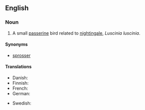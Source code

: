 ==English==
{{wikipedia}}

===Noun===
{{en-noun|sg=[[thrush]] [[nightingale]]}}

# A small [[passerine]] bird related to [[nightingale]], ''Luscinia luscinia''.

====Synonyms====
*[[sprosser]]

====Translations====
{{trans-top|''Luscinia luscinia''}}
* Danish: {{t|da|nattergal|c}}
* Finnish: {{t|fi|satakieli}}
* French: {{t|fr|rossignol progné}}
* German: {{t|de|Sprosser|m}}
{{trans-mid}}
* Swedish: {{t|sv|näktergal|c}}
{{trans-bottom}}